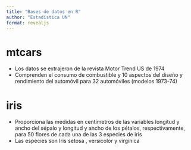 ```yaml
---
title: "Bases de datos en R"
author: "Estadística UN"
format: revealjs
---
```


# mtcars

::: {.incremental}
- Los datos se extrajeron de la revista Motor Trend US de 1974
- Comprenden el consumo de combustible y 10 aspectos del diseño y rendimiento del automóvil para 32 automóviles (modelos 1973-74)
::: 

# iris

- Proporciona las medidas en centímetros de las variables longitud y ancho del sépalo y longitud y ancho de los pétalos, respectivamente, para 50 flores de cada una de las 3 especies de iris
- Las especies son Iris setosa , versicolor y virginica
